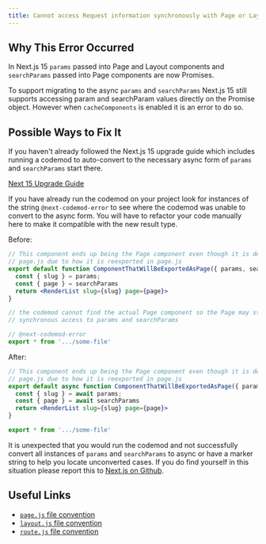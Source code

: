 ```yaml
---
title: Cannot access Request information synchronously with Page or Layout or Route `params` or Page `searchParams`
---
```


## Why This Error Occurred

In Next.js 15 `params` passed into Page and Layout components and `searchParams` passed into Page components are now Promises.

To support migrating to the async `params` and `searchParams` Next.js 15 still supports accessing param and searchParam values directly on the Promise object. However when `cacheComponents` is enabled it is an error to do so.

## Possible Ways to Fix It

If you haven't already followed the Next.js 15 upgrade guide which includes running a codemod to auto-convert to the necessary async form of `params` and `searchParams` start there.

[Next 15 Upgrade Guide](/docs/app/guides/upgrading/version-15#async-request-apis-breaking-change)

If you have already run the codemod on your project look for instances of the string `@next-codemod-error` to see where the codemod was unable to convert to the async form. You will have to refactor your code manually here to make it compatible with the new result type.

Before:

```jsx filename=".../some-file.js"
// This component ends up being the Page component even though it is defined outside of
// page.js due to how it is reexported in page.js
export default function ComponentThatWillBeExportedAsPage({ params, searchParams }) {
  const { slug } = params;
  const { page } = searchParams
  return <RenderList slug={slug} page={page}>
}
```

```jsx filename="app/page.js"
// the codemod cannot find the actual Page component so the Page may still have remaining
// synchronous access to params and searchParams

// @next-codemod-error
export * from '.../some-file'
```

After:

```jsx filename=".../some-file.js"
// This component ends up being the Page component even though it is defined outside of
// page.js due to how it is reexported in page.js
export default async function ComponentThatWillBeExportedAsPage({ params, searchParams }) {
  const { slug } = await params;
  const { page } = await searchParams
  return <RenderList slug={slug} page={page}>
}
```

```jsx filename="app/page.js"
export * from '.../some-file'
```

It is unexpected that you would run the codemod and not successfully convert all instances of `params` and `searchParams` to async or have a marker string to help you locate unconverted cases. If you do find yourself in this situation please report this to [Next.js on Github](https://github.com/vercel/next.js/issues).

## Useful Links

- [`page.js` file convention](/docs/app/api-reference/file-conventions/page)
- [`layout.js` file convention](/docs/app/api-reference/file-conventions/layout)
- [`route.js` file convention](/docs/app/api-reference/file-conventions/route)
